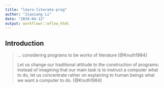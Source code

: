 ```yaml
---
title: "learn-literate-prog"
author: "Jiaxiang Li"
date: "2019-04-12"
output: workflowr::wflow_html
---
```


## Introduction

>
... considering programs to be works of literature
[@Knuth1984]
>
Let us change our traditional attitude to the construction of programs: Instead of imagining that our main task is to instruct a computer what to do, let us concentrate rather on explaining to human beings what we want a computer to do.
[@Knuth1984]
